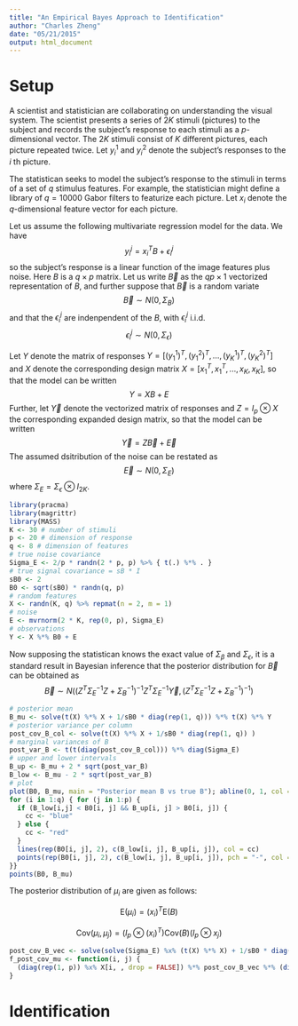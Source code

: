 ```yaml
---
title: "An Empirical Bayes Approach to Identification"
author: "Charles Zheng"
date: "05/21/2015"
output: html_document
---
```


# Setup

A scientist and statistician are collaborating on understanding the visual system.
The scientist presents a series of $2 K$ stimuli (pictures) to the subject
and records the subject's response to each stimuli as a $p$-dimensional vector.
The $2K$ stimuli consist of $K$ different pictures, each picture repeated twice.
Let $y_{i}^1$ and $y_i^2$ denote the subject's responses to the $i$ th picture.

The statistican seeks to model the subject's response to the stimuli
in terms of a set of $q$ stimulus features.  For example, the statistician might define
a library of $q = 10000$ Gabor filters to featurize each picture.
Let $x_i$ denote the $q$-dimensional feature vector for each picture.

Let us assume the following multivariate regression model for the data.  We have
$$
y_i^j = x_i^T B + \epsilon_i^j
$$
so the subject's response is a linear function of the image features plus noise.
Here $B$ is a $q \times p$ matrix.  Let us write $\vec{B}$ as the $qp \times 1$ vectorized
representation of $B$, and further suppose that $\vec{B}$ is a random variate 
$$
\vec{B} \sim N(0, \Sigma_B)
$$
and that the $\epsilon_i^j$ are indenpendent of the $B$, with $\epsilon_i^j$ 
i.i.d.
$$
\epsilon_i^j \sim N(0,\Sigma_\epsilon)
$$

Let $Y$ denote the matrix of responses $Y = [(y_1^1)^T, (y_1^2)^T, ..., (y_K^1)^T, (y_K^2)^T]$
and $X$ denote the corresponding design matrix $X = [x_1^T, x_1^T, ..., x_K, x_K]$, so that the model can be written
$$
Y = XB + E
$$
Further, let $\vec{Y}$ denote the vectorized matrix of responses and $Z = I_p \otimes X$
the corresponding expanded design matrix, so that the model can be written
$$
\vec{Y} = Z\vec{B} + \vec{E}
$$
The assumed dsitribution of the noise can be restated as
$$
\vec{E} \sim N(0, \Sigma_E)
$$
where $\Sigma_E = \Sigma_\epsilon \otimes I_{2K}$.

```r
library(pracma)
library(magrittr)
library(MASS)
K <- 30 # number of stimuli
p <- 20 # dimension of response
q <- 8 # dimension of features
# true noise covariance
Sigma_E <- 2/p * randn(2 * p, p) %>% { t(.) %*% . }
# true signal covariance = sB * I
sB0 <- 2
B0 <- sqrt(sB0) * randn(q, p)
# random features
X <- randn(K, q) %>% repmat(n = 2, m = 1)
# noise
E <- mvrnorm(2 * K, rep(0, p), Sigma_E)
# observations
Y <- X %*% B0 + E
```

Now supposing the statistican knows the exact value of $\Sigma_\beta$ and $\Sigma_\epsilon$,
it is a standard result in Bayesian inference that the posterior distribution for $\vec{B}$ can be obtained as
$$
\vec{B} \sim N( (Z^T \Sigma_E^{-1} Z + \Sigma_B^{-1})^{-1} Z^T \Sigma_E^{-1} \vec{Y},
(Z^T \Sigma_E^{-1} Z +\Sigma_B^{-1})^{-1})
$$

```r
# posterior mean
B_mu <- solve(t(X) %*% X + 1/sB0 * diag(rep(1, q))) %*% t(X) %*% Y
# posterior variance per column
post_cov_B_col <- solve(t(X) %*% X + 1/sB0 * diag(rep(1, q)) )
# marginal variances of B
post_var_B <- t(t(diag(post_cov_B_col))) %*% diag(Sigma_E)
# upper and lower intervals
B_up <- B_mu + 2 * sqrt(post_var_B)
B_low <- B_mu - 2 * sqrt(post_var_B)
# plot
plot(B0, B_mu, main = "Posterior mean B vs true B"); abline(0, 1, col = "green")
for (i in 1:q) { for (j in 1:p) {
  if (B_low[i,j] < B0[i, j] && B_up[i, j] > B0[i, j]) {
    cc <- "blue"
  } else {
    cc <- "red"
  }
  lines(rep(B0[i, j], 2), c(B_low[i, j], B_up[i, j]), col = cc)
  points(rep(B0[i, j], 2), c(B_low[i, j], B_up[i, j]), pch = "-", col = cc)
}}
points(B0, B_mu)
```

The posterior distribution of $\mu_i$ are given as follows:

$$
\text{E}(\mu_i) = (x_i)^T \text{E}(B)
$$

$$
\text{Cov}(\mu_i, \mu_j) = (I_p \otimes (x_i)^T) \text{Cov}(B) (I_p \otimes x_j)
$$

```r
post_cov_B_vec <- solve(solve(Sigma_E) %x% (t(X) %*% X) + 1/sB0 * diag(rep(1, p * q)))
f_post_cov_mu <- function(i, j) {
  (diag(rep(1, p)) %x% X[i, , drop = FALSE]) %*% post_cov_B_vec %*% (diag(rep(1, p)) %x% t(t(X[j, ])))
}
```

# Identification

